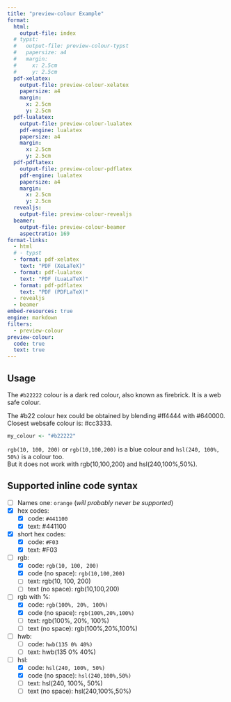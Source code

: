 ```yaml
---
title: "preview-colour Example"
format:
  html:
    output-file: index
  # typst:
  #   output-file: preview-colour-typst
  #   papersize: a4
  #   margin:
  #     x: 2.5cm
  #     y: 2.5cm
  pdf-xelatex:
    output-file: preview-colour-xelatex
    papersize: a4
    margin:
      x: 2.5cm
      y: 2.5cm
  pdf-lualatex:
    output-file: preview-colour-lualatex
    pdf-engine: lualatex
    papersize: a4
    margin:
      x: 2.5cm
      y: 2.5cm
  pdf-pdflatex:
    output-file: preview-colour-pdflatex
    pdf-engine: lualatex
    papersize: a4
    margin:
      x: 2.5cm
      y: 2.5cm
  revealjs:
    output-file: preview-colour-revealjs
  beamer:
    output-file: preview-colour-beamer
    aspectratio: 169
format-links:
  - html
  # - typst
  - format: pdf-xelatex
    text: "PDF (XeLaTeX)"
  - format: pdf-lualatex
    text: "PDF (LuaLaTeX)"
  - format: pdf-pdflatex
    text: "PDF (PDFLaTeX)"
  - revealjs
  - beamer
embed-resources: true
engine: markdown
filters:
  - preview-colour
preview-colour:
  code: true
  text: true
---
```


## Usage

The `#b22222` colour is a dark red colour, also known as firebrick.
It is a web safe colour.

::: {.content-visible when-format="html"}
The #b22 colour hex could be obtained by blending #ff4444 with #640000.
Closest websafe colour is: #cc3333.
:::

```r
my_colour <- "#b22222"
```

`rgb(10, 100, 200)` or `rgb(10,100,200)` is a blue colour and `hsl(240, 100%, 50%)` is a colour too.  
But it does not work with rgb(10,100,200) and hsl(240,100%,50%).

## Supported inline code syntax

- [ ] Names one: `orange` (*will probably never be supported*)
- [x] hex codes:
  - [x] code: `#441100`
  - [x] text: #441100
- [x] short hex codes:
  - [x] code: `#F03`
  - [x] text: #F03
- [ ] rgb:
  - [x] code: `rgb(10, 100, 200)`
  - [x] code (no space): `rgb(10,100,200)`
  - [ ] text: rgb(10, 100, 200)
  - [ ] text (no space): rgb(10,100,200)
- [ ] rgb with %:
  - [x] code: `rgb(100%, 20%, 100%)`
  - [x] code (no space): `rgb(100%,20%,100%)`
  - [ ] text: rgb(100%, 20%, 100%)
  - [ ] text (no space): rgb(100%,20%,100%)
- [ ] hwb:
  - [ ] code: `hwb(135 0% 40%)`
  - [ ] text: hwb(135 0% 40%)
- [ ] hsl:
  - [x] code: `hsl(240, 100%, 50%)`
  - [x] code (no space): `hsl(240,100%,50%)`
  - [ ] text: hsl(240, 100%, 50%)
  - [ ] text (no space): hsl(240,100%,50%)
